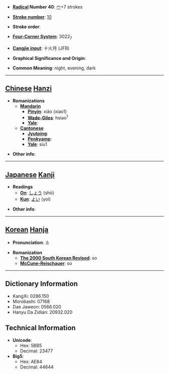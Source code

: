 * '''[[Wiktionary:Chinese radical index| Radical]] Number 40''': [[Wiktionary:Chinese radical index 宀|宀]]+7 strokes

* '''[[Wiktionary:Chinese total strokes index|Stroke number]]''': [[Wiktionary:Chinese total strokes index 10|10]]

* '''Stroke order''': 

* '''[[Wiktionary:Chinese four corner index|Four-Corner System]]''': 3022<sub>7</sub>

* '''[[Wiktionary:Chinese Cangjie index|Cangjie input]]''': 十火月 (JFB)

* '''Graphical Significance and Origin''': 

* '''Common Meaning''': night, evening, dark

----

== [[Chinese]] [[Hanzi]] ==

* '''Romanizations'''
** '''[[Mandarin]]'''
*** '''[[Pinyin]]''': xiāo (xiao1)
*** '''[[Wade-Giles]]''': hsiao<sup>1</sup>
*** '''[[Yale]]''': 
** '''[[Cantonese]]'''
*** '''[[Jyutping]]''':
*** '''[[Penkyamp]]''': 
*** '''[[Yale]]''': siu1

* '''Other info''': 

----

== [[Japanese]] [[Kanji]] ==

* '''Readings'''
** '''[[On]]''': [[しょう]] (shō)
** '''[[Kun]]''': [[よい]] (yoi)

* '''Other info''':  

----

== [[Korean]] [[Hanja]] ==

* '''Pronunciation''': 소

* '''Romanization'''
** '''[[The 2000 South Korean Revised Romanization|The 2000 South Korean Revised]]''': so
** '''[[McCune-Reischauer]]''': so

----

== Dictionary Information ==

* KangXi: 0286.150
* Morobashi: 07168
* Dae Jaweon: 0566.020
* Hanyu Da Zidian: 20932.020

== Technical Information ==

* '''Unicode''':
** Hex: 5BB5
** Decimal: 23477
* '''Big5''':
** Hex: AE64
** Decimal: 44644